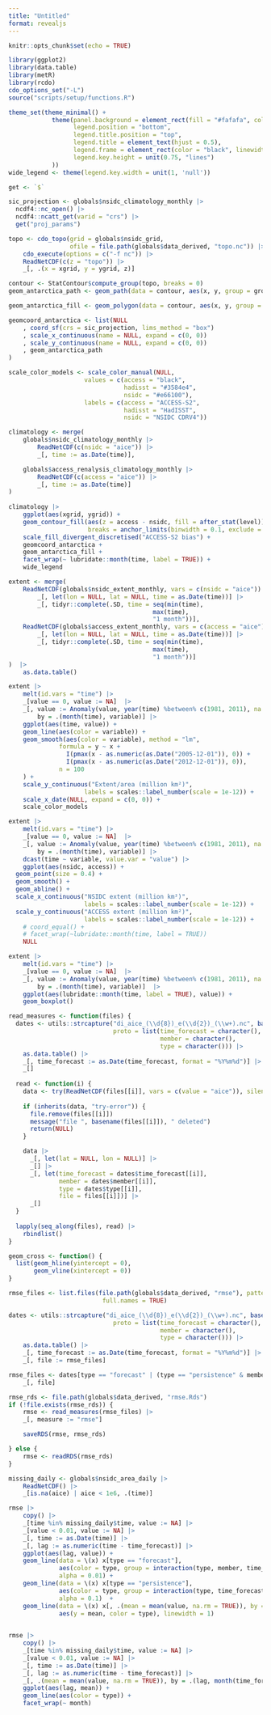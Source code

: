 ```yaml
---
title: "Untitled"
format: revealjs
---
```


```r
knitr::opts_chunk$set(echo = TRUE)

library(ggplot2)
library(data.table)
library(metR)
library(rcdo)
cdo_options_set("-L")
source("scripts/setup/functions.R")
```

```r
theme_set(theme_minimal() +
            theme(panel.background = element_rect(fill = "#fafafa", color = NA),
                  legend.position = "bottom",
                  legend.title.position = "top", 
                  legend.title = element_text(hjust = 0.5),
                  legend.frame = element_rect(color = "black", linewidth = 0.4),
                  legend.key.height = unit(0.75, "lines")
            ))
wide_legend <- theme(legend.key.width = unit(1, 'null'))
```
```r
get <- `$`

sic_projection <- globals$nsidc_climatology_monthly |>  
  ncdf4::nc_open() |>  
  ncdf4::ncatt_get(varid = "crs") |> 
  get("proj_params")

topo <- cdo_topo(grid = globals$nsidc_grid, 
                 ofile = file.path(globals$data_derived, "topo.nc")) |> 
    cdo_execute(options = c("-f nc")) |> 
    ReadNetCDF(c(z = "topo")) |> 
    _[, .(x = xgrid, y = ygrid, z)]

contour <- StatContour$compute_group(topo, breaks = 0)
geom_antarctica_path <- geom_path(data = contour, aes(x, y, group = group), inherit.aes = FALSE, colour = "black")

geom_antarctica_fill <- geom_polygon(data = contour, aes(x, y, group = group), inherit.aes = FALSE, colour = "black", fill ="#FAFAFA")

geomcoord_antarctica <- list(NULL
    , coord_sf(crs = sic_projection, lims_method = "box")
    , scale_x_continuous(name = NULL, expand = c(0, 0))
    , scale_y_continuous(name = NULL, expand = c(0, 0))
    , geom_antarctica_path
)

scale_color_models <- scale_color_manual(NULL, 
                     values = c(access = "black", 
                                hadisst = "#3584e4", 
                                nsidc = "#e66100"),
                     labels = c(access = "ACCESS-S2",
                                hadisst = "HadISST",
                                nsidc = "NSIDC CDRV4"))

```

```r
climatology <- merge(
    globals$nsidc_climatology_monthly |> 
        ReadNetCDF(c(nsidc = "aice")) |> 
        _[, time := as.Date(time)],

    globals$access_renalysis_climatology_monthly |> 
        ReadNetCDF(c(access = "aice")) |> 
        _[, time := as.Date(time)]
)
    
climatology |> 
    ggplot(aes(xgrid, ygrid)) +
    geom_contour_fill(aes(z = access - nsidc, fill = after_stat(level)), 
                      breaks = anchor_limits(binwidth = 0.1, exclude = 0, range = c(-0.5, 0.5))) +
    scale_fill_divergent_discretised("ACCESS-S2 bias") +
    geomcoord_antarctica +
    geom_antarctica_fill +
    facet_wrap(~ lubridate::month(time, label = TRUE)) +
    wide_legend
```

```r
extent <- merge(
    ReadNetCDF(globals$nsidc_extent_monthly, vars = c(nsidc = "aice")) |> 
        _[, let(lon = NULL, lat = NULL, time = as.Date(time))] |> 
        _[, tidyr::complete(.SD, time = seq(min(time),
                                        max(time),
                                        "1 month"))],
    ReadNetCDF(globals$access_extent_monthly, vars = c(access = "aice")) |> 
        _[, let(lon = NULL, lat = NULL, time = as.Date(time))] |> 
        _[, tidyr::complete(.SD, time = seq(min(time),
                                        max(time),
                                        "1 month"))]
)  |> 
    as.data.table()

extent |> 
    melt(id.vars = "time") |>
    _[value == 0, value := NA]  |> 
    _[, value := Anomaly(value, year(time) %between% c(1981, 2011), na.rm = TRUE), 
        by = .(month(time), variable)] |> 
    ggplot(aes(time, value)) +
    geom_line(aes(color = variable)) +
    geom_smooth(aes(color = variable), method = "lm",
              formula = y ~ x +
                I(pmax(x - as.numeric(as.Date("2005-12-01")), 0)) +
                I(pmax(x - as.numeric(as.Date("2012-12-01")), 0)),
              n = 100
    ) +
    scale_y_continuous("Extent/area (million km²)",
                     labels = scales::label_number(scale = 1e-12)) +
    scale_x_date(NULL, expand = c(0, 0)) +
    scale_color_models
```


```r
extent |> 
    melt(id.vars = "time") |>
    _[value == 0, value := NA]  |> 
    _[, value := Anomaly(value, year(time) %between% c(1981, 2011), na.rm = TRUE), 
        by = .(month(time), variable)] |> 
    dcast(time ~ variable, value.var = "value") |> 
    ggplot(aes(nsidc, access)) +
  geom_point(size = 0.4) +
  geom_smooth() +
  geom_abline() +
  scale_x_continuous("NSIDC extent (million km²)",
                     labels = scales::label_number(scale = 1e-12)) +
  scale_y_continuous("ACCESS extent (million km²)",
                     labels = scales::label_number(scale = 1e-12)) +
    # coord_equal() +
    # facet_wrap(~lubridate::month(time, label = TRUE)) 
    NULL
```


```r
extent |> 
    melt(id.vars = "time") |>
    _[value == 0, value := NA]  |> 
    _[, value := Anomaly(value, year(time) %between% c(1981, 2011), na.rm = TRUE), 
        by = .(month(time), variable)]  |> 
    ggplot(aes(lubridate::month(time, label = TRUE), value)) +
    geom_boxplot()
```




```r
read_measures <- function(files) {  
  dates <- utils::strcapture("di_aice_(\\d{8})_e(\\d{2})_(\\w+).nc", basename(files),
                             proto = list(time_forecast = character(),
                                          member = character(),
                                          type = character())) |> 
    as.data.table() |> 
    _[, time_forecast := as.Date(time_forecast, format = "%Y%m%d")] |> 
    _[]
  
  read <- function(i) {
    data <- try(ReadNetCDF(files[[i]], vars = c(value = "aice")), silent = TRUE)
    
    if (inherits(data, "try-error")) {
      file.remove(files[[i]])
      message("file ", basename(files[[i]]), " deleted")
      return(NULL)
    }

    data |> 
      _[, let(lat = NULL, lon = NULL)] |> 
      _[] |> 
      _[, let(time_forecast = dates$time_forecast[[i]],
              member = dates$member[[i]],
              type = dates$type[[i]],
              file = files[[i]])] |> 
      _[] 
  }
  
  lapply(seq_along(files), read) |> 
    rbindlist() 
}

geom_cross <- function() {
  list(geom_hline(yintercept = 0), 
       geom_vline(xintercept = 0))
}
```


```r
rmse_files <- list.files(file.path(globals$data_derived, "rmse"), pattern = "di_aice_",
                          full.names = TRUE)

dates <- utils::strcapture("di_aice_(\\d{8})_e(\\d{2})_(\\w+).nc", basename(rmse_files),
                             proto = list(time_forecast = character(),
                                          member = character(),
                                          type = character())) |> 
    as.data.table() |> 
    _[, time_forecast := as.Date(time_forecast, format = "%Y%m%d")] |> 
    _[, file := rmse_files]

rmse_files <- dates[type == "forecast" | (type == "persistence" & member == "01")] |> 
    _[, file]

rmse_rds <- file.path(globals$data_derived, "rmse.Rds")
if (!file.exists(rmse_rds)) {
    rmse <- read_measures(rmse_files) |> 
    _[, measure := "rmse"] 

    saveRDS(rmse, rmse_rds)

} else {
    rmse <- readRDS(rmse_rds)
}


```

```r
missing_daily <- globals$nsidc_area_daily |> 
    ReadNetCDF() |> 
    _[is.na(aice) | aice < 1e6, .(time)]
```

```r
rmse |> 
    copy() |> 
    _[time %in% missing_daily$time, value := NA] |> 
    _[value < 0.01, value := NA] |> 
    _[, time := as.Date(time)] |> 
    _[, lag := as.numeric(time - time_forecast)] |> 
    ggplot(aes(lag, value)) +
    geom_line(data = \(x) x[type == "forecast"], 
              aes(color = type, group = interaction(type, member, time_forecast)), 
              alpha = 0.01) +
    geom_line(data = \(x) x[type == "persistence"], 
              aes(color = type, group = interaction(type, time_forecast)),
              alpha = 0.1)  +
    geom_line(data = \(x) x[, .(mean = mean(value, na.rm = TRUE)), by = .(lag, type)] |> 
              aes(y = mean, color = type), linewidth = 1)
    
```


```r
rmse |> 
    copy() |> 
    _[time %in% missing_daily$time, value := NA] |> 
    _[value < 0.01, value := NA] |> 
    _[, time := as.Date(time)] |> 
    _[, lag := as.numeric(time - time_forecast)] |> 
    _[, .(mean = mean(value, na.rm = TRUE)), by = .(lag, month(time_forecast), type)]  |> 
    ggplot(aes(lag, mean)) +
    geom_line(aes(color = type)) +
    facet_wrap(~ month)

```